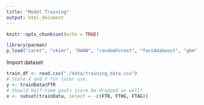```yaml
---
title: "Model Training"
output: html_document
---
```


```r
knitr::opts_chunk$set(echo = TRUE)
```

```r
library(pacman)
p_load("caret", "skimr", "RANN", "randomForest", "fastAdaboost", "gbm", "xgboost", "caretEnsemble", "C50", "earth")
```

Import dataset
```r
train_df <- read.csv("./data/training_data.csv")
# Store X and Y for later use.
y <- trainData$FTR
# Should half-time goals score be dropped as well?
x <- subset(trainData, select = -c(FTR, FTHG, FTAG))
```

